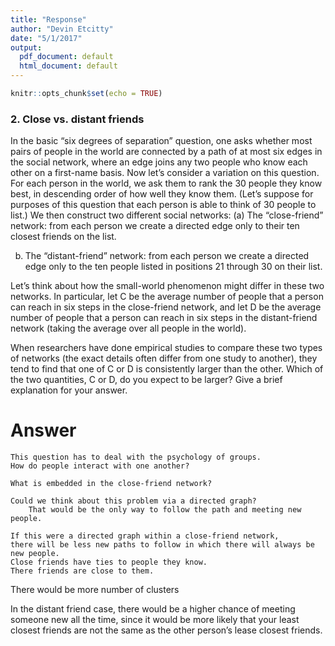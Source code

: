 ```yaml
---
title: "Response"
author: "Devin Etcitty"
date: "5/1/2017"
output:
  pdf_document: default
  html_document: default
---
```


```r
knitr::opts_chunk$set(echo = TRUE)
```

### 2. Close vs. distant friends

In the basic "six degrees of separation" question, one asks whether most pairs of people in the world are connected by a path of at most six edges in the social network, where an edge joins any two people who know each other on a first-name basis.
Now let's consider a variation on this question. For each person in the world, we ask them to rank the 30 people they know best, in descending order of how well they know them. (Let's suppose for purposes of this question that each person is able to think of 30 people to list.) We then construct two different social networks:
  (a) The "close-friend" network: from each person we create a directed edge only to their ten closest friends on the list.

  (b) The "distant-friend" network: from each person we create a directed edge only to the ten people listed in positions 21 through 30 on their list.

Let's think about how the small-world phenomenon might differ in these two networks. In particular, let C be the average number of people that a person can reach in six steps in the close-friend network, and let D be the average number of people that a person can reach in six steps in the distant-friend network (taking the average over all people in the world).

When researchers have done empirical studies to compare these two types of networks (the exact details often differ from one study to another), they tend to find that one of C or D is consistently larger than the other. Which of the two quantities, C or D, do you expect to be larger? Give a brief explanation for your answer.

# Answer

	This question has to deal with the psychology of groups.
	How do people interact with one another?

	What is embedded in the close-friend network?

	Could we think about this problem via a directed graph?
		That would be the only way to follow the path and meeting new people.

	If this were a directed graph within a close-friend network, 
	there will be less new paths to follow in which there will always be new people. 
	Close friends have ties to people they know.
	There friends are close to them.
  There would be more number of clusters
  
  In the distant friend case, there would be a higher chance of meeting someone
  new all the time, since it would be more likely that your least closest friends
  are not the same as the other person's lease closest friends.

